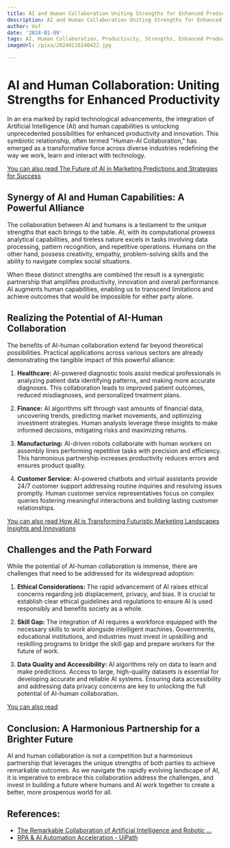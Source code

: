 ```yaml
---
title: AI and Human Collaboration Uniting Strengths for Enhanced Productivity
description: AI and Human Collaboration Uniting Strengths for Enhanced Productivity
author: Usf
date: '2024-01-09'
tags: AI, Human Collaboration, Productivity, Strengths, Enhanced Productivity, Synergy
imageUrl: /pixa/20240116140422.jpg

---
```

# AI  and Human Collaboration: Uniting Strengths for Enhanced Productivity

In  an era  marked by rapid technological advancements, the integration of Artificial Intelligence (AI) and human capabilities is unlocking unprecedented  possibilities for enhanced productivity and innovation. This symbiotic relationship, often termed "Human-AI  Collaboration," has emerged as  a transformative force across  diverse industries redefining the way we  work, learn and interact with  technology.

[You can also read The  Future of AI  in Marketing Predictions and Strategies for Success](The%20Future%20of%20AI%20in%20Marketing%20Predictions%20and%20Strategies%20for%20Success)


## Synergy of AI and Human Capabilities: A  Powerful Alliance

The  collaboration between AI and humans is a testament to the unique strengths that each brings to the table.  AI, with its computational prowess analytical capabilities,  and tireless nature excels in tasks involving data processing, pattern recognition, and repetitive operations. Humans on the other  hand, possess creativity, empathy, problem-solving skills and the  ability to navigate complex social situations.

When these distinct strengths are combined the result is a synergistic partnership that amplifies productivity, innovation and overall performance. AI augments human capabilities, enabling us to transcend limitations and  achieve outcomes that would be impossible  for either party  alone.

## Realizing the Potential of AI-Human Collaboration

The benefits of AI-human collaboration extend far  beyond theoretical possibilities. Practical applications across various sectors are already demonstrating the tangible impact of this powerful alliance:

1. **Healthcare:** AI-powered diagnostic tools assist medical  professionals in  analyzing patient data identifying patterns, and making more accurate diagnoses. This collaboration leads  to improved patient outcomes, reduced misdiagnoses, and personalized treatment plans.

2. **Finance:** AI  algorithms sift through vast amounts of financial data, uncovering trends, predicting market movements, and optimizing investment strategies. Human analysts leverage these insights  to make informed  decisions, mitigating risks and maximizing returns.

3. **Manufacturing:** AI-driven robots collaborate  with human workers on  assembly lines  performing repetitive  tasks with precision and efficiency. This harmonious partnership increases productivity reduces errors and ensures product quality.

4. **Customer Service:**  AI-powered chatbots and virtual assistants provide 24/7 customer support addressing routine inquiries and resolving issues promptly. Human customer  service representatives focus on complex queries fostering meaningful interactions and building lasting  customer relationships.

[You  can also read  How AI is Transforming Futuristic Marketing Landscapes Insights  and Innovations](How%20AI%20is%20Transforming%20Futuristic%20Marketing%20Landscapes%20Insights%20and%20Innovations)


## Challenges and the Path Forward

While the potential of AI-human  collaboration is immense, there are challenges that  need to be addressed for its widespread adoption:

1. **Ethical Considerations:** The rapid advancement of AI raises ethical concerns regarding job displacement, privacy,  and bias. It is crucial to establish  clear ethical guidelines and regulations to ensure AI is  used responsibly and benefits society as a whole.

2. **Skill Gap:** The integration of AI requires a workforce equipped with the necessary skills  to work alongside intelligent machines. Governments, educational institutions, and industries must invest in upskilling and reskilling programs to bridge the skill gap and prepare  workers for the future of work.

3. **Data Quality and Accessibility:** AI algorithms rely on data to learn and make predictions. Access to large, high-quality  datasets is essential for developing accurate and reliable AI systems. Ensuring data  accessibility and addressing data privacy concerns are key to unlocking the full potential of  AI-human  collaboration.

[You can also read ]()


##  Conclusion: A Harmonious Partnership for a Brighter Future

AI  and human collaboration  is not a competition but a harmonious partnership that leverages the unique strengths of both parties to achieve remarkable outcomes. As we navigate the rapidly evolving landscape  of AI, it is imperative to embrace this  collaboration address the  challenges, and  invest in building a future where humans  and AI work  together to create a better, more prosperous world for all.

## References:
- [The Remarkable Collaboration of Artificial Intelligence and Robotic ...](https://www.linkedin.com/pulse/shaping-future-remarkable-collaboration-artificial-intelligence)
- [RPA & AI Automation Acceleration - UiPath](https://www.uipath.com/blog/product-and-updates/introducing-uipath-ai-fabric)
